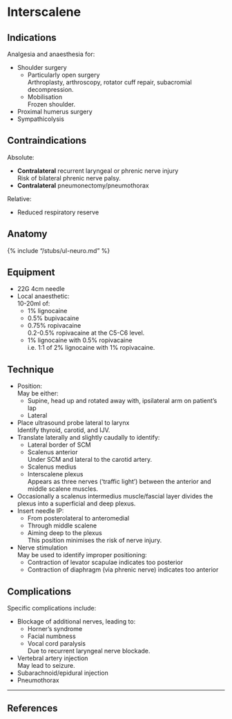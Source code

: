# Interscalene


## Indications

Analgesia and anaesthesia for:

* Shoulder surgery  
	* Particularly open surgery  
	Arthroplasty, arthroscopy, rotator cuff repair, subacromial decompression.
	* Mobilisation  
	Frozen shoulder.
* Proximal humerus surgery
* Sympathicolysis

## Contraindications

Absolute:

* **Contralateral** recurrent laryngeal or phrenic nerve injury  
Risk of bilateral phrenic nerve palsy.
* **Contralateral** pneumonectomy/pneumothorax


Relative:

* Reduced respiratory reserve

## Anatomy

{% include "/stubs/ul-neuro.md" %}

## Equipment

* 22G 4cm needle
* Local anaesthetic:  
10-20ml of:
	* 1% lignocaine
	* 0.5% bupivacaine
	* 0.75% ropivacaine  
	0.2-0.5% ropivacaine at the C5-C6 level.
	* 1% lignocaine with 0.5% ropivacaine  
	i.e. 1:1 of 2% lignocaine with 1% ropivacaine.

## Technique

* Position:  
May be either:
	* Supine, head up and rotated away with, ipsilateral arm on patient's lap
	* Lateral
* Place ultrasound probe lateral to larynx  
Identify thyroid, carotid, and IJV.
* Translate laterally and slightly caudally to identify:
	* Lateral border of SCM
	* Scalenus anterior  
	Under SCM and lateral to the carotid artery.
	* Scalenus medius
	* Interscalene plexus  
	Appears as three nerves ('traffic light') between the anterior and middle scalene muscles.
* Occasionally a scalenus intermedius muscle/fascial layer divides the plexus into a superficial and deep plexus.
* Insert needle IP:
	* From posterolateral to anteromedial  
	* Through middle scalene
	* Aiming deep to the plexus  
	This position minimises the risk of nerve injury.


* Nerve stimulation  
May be used to identify improper positioning:
	* Contraction of levator scapulae indicates too posterior
	* Contraction of diaphragm (via phrenic nerve) indicates too anterior

## Complications

Specific complications include:

* Blockage of additional nerves, leading to:
	* Horner's syndrome
	* Facial numbness
	* Vocal cord paralysis  
	Due to recurrent laryngeal nerve blockade.
* Vertebral artery injection  
May lead to seizure.
* Subarachnoid/epidural injection
* Pneumothorax


---

## References

